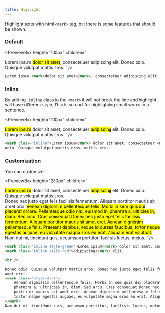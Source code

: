 ```yaml
---
title: Highlight
---
```



Highlight texts with html `<mark>` tag, but there is some features that should be shown.

### Default

<PreviewBox
	height="100px"
	children='<!DOCTYPE html>
<html lang="en">
	<head>
		<meta charset="UTF-8" />
		<meta http-equiv="X-UA-Compatible" content="IE=edge" />
		<meta name="viewport" content="width=device-width, initial-scale=1.0" />
		<link rel="stylesheet" href="https://raw.githack.com/amir2mi/FlatifyCSS/master/dist/css/flatify-min.css" />
		<title>Highlight</title>
	</head>
	Lorem ipsum <mark>dolor sit amet</mark>, consectetuer adipiscing elit. Donec odio. Quisque volutpat mattis eros.
</html>'
/>

```html title="index.html"
Lorem ipsum <mark>dolor sit amet</mark>, consectetuer adipiscing elit. Donec odio. Quisque volutpat mattis eros.
```

### Inline

By adding `.inline` class to the `<mark>` it will not break the line and highlight will have different style,
This is so cool for highlighting small words in a sentence.

<PreviewBox
	height="100px"
	children='<!DOCTYPE html>
<html lang="en">
	<head>
		<meta charset="UTF-8" />
		<meta http-equiv="X-UA-Compatible" content="IE=edge" />
		<meta name="viewport" content="width=device-width, initial-scale=1.0" />
		<link rel="stylesheet" href="https://raw.githack.com/amir2mi/FlatifyCSS/master/dist/css/flatify-min.css" />
		<title>Highlight</title>
	</head>
	<mark class="inline">Lorem ipsum</mark> dolor sit amet, consectetuer <mark class="inline">adipiscing</mark> elit. Donec odio. Quisque volutpat mattis eros.
</html>'
/>

```html title="index.html"
<mark class="inline">Lorem ipsum</mark> dolor sit amet, consectetuer <mark class="inline">adipiscing</mark> elit. Donec
odio. Quisque volutpat mattis eros. mattis eros.
```

### Customization

You can customize

<PreviewBox
	height="260px"
	children='<!DOCTYPE html>
<html lang="en">
	<head>
		<meta charset="UTF-8" />
		<meta http-equiv="X-UA-Compatible" content="IE=edge" />
		<meta name="viewport" content="width=device-width, initial-scale=1.0" />
		<link rel="stylesheet" href="https://raw.githack.com/amir2mi/FlatifyCSS/master/dist/css/flatify-min.css" />
		<title>Highlight</title>
	</head>
	<mark class="inline style-green">Lorem ipsum</mark> dolor sit amet, consectetuer <mark class="inline style-red">adipiscing</mark> elit. Donec odio. Quisque volutpat mattis eros.
	<br>
	Donec nec justo eget felis facilisis fermentum. Aliquam porttitor mauris sit amet orci. 
	<mark class="style-dark">Aenean dignissim pellentesque felis.
	Morbi in sem quis dui placerat ornare. Pellentesque odio nisi, euismod in, pharetra a, ultricies in, diam. Sed arcu. Cras consequat.Donec nec justo eget felis facilisis fermentum. Aliquam porttitor mauris sit amet orci. Aenean dignissim pellentesque felis.
	Praesent dapibus, neque id cursus faucibus, tortor neque egestas auguae, eu vulputate magna eros eu erat. Aliquam erat volutpat.</mark>
	Nam dui mi, tincidunt quis, accumsan porttitor, facilisis luctus, metus.
</html>'
/>

```html title="index.html"
<mark class="inline style-green">Lorem ipsum</mark> dolor sit amet, consectetuer
<mark class="inline style-red">adipiscing</mark> elit.

<br />

Donec odio. Quisque volutpat mattis eros. Donec nec justo eget felis facilisis fermentum. Aliquam porttitor mauris sit
amet orci.
<mark class="style-dark">
	Aenean dignissim pellentesque felis. Morbi in sem quis dui placerat ornare. Pellentesque odio nisi, euismod in,
	pharetra a, ultricies in, diam. Sed arcu. Cras consequat.Donec nec justo eget felis facilisis fermentum. Aliquam
	porttitor mauris sit amet orci. Aenean dignissim pellentesque felis. Praesent dapibus, neque id cursus faucibus,
	tortor neque egestas auguae, eu vulputate magna eros eu erat. Aliquam erat volutpat.
</mark>
Nam dui mi, tincidunt quis, accumsan porttitor, facilisis luctus, metus.
```
